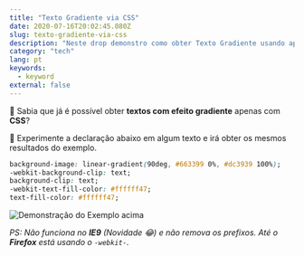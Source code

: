 ```yaml
---
title: "Texto Gradiente via CSS"
date: 2020-07-16T20:02:45.080Z
slug: texto-gradiente-via-css
description: "Neste drop demonstro como obter Texto Gradiente usando apenas 3 propriedades CSS. É muito simples mesmo! Confere lá."
category: "tech"
lang: pt
keywords:
  - keyword
external: false
---
```



<Drop>

🎨 Sabia que já é possível obter **textos com efeito gradiente** apenas com **CSS**?

🧪 Experimente a declaração abaixo em algum texto e irá obter os mesmos resultados do exemplo.

```css
background-image: linear-gradient(90deg, #663399 0%, #dc3939 100%);
-webkit-background-clip: text;
background-clip: text;
-webkit-text-fill-color: #ffffff47;
text-fill-color: #ffffff47;
```

![Demonstração do Exemplo acima](https://user-images.githubusercontent.com/1680157/87638776-ba7c3200-c71a-11ea-9ef7-1659896db894.gif)

*PS: Não funciona no **IE9** (Novidade *😂*) e não remova os prefixos. Até o **Firefox** está usando o `-webkit-`.*

</Drop>
